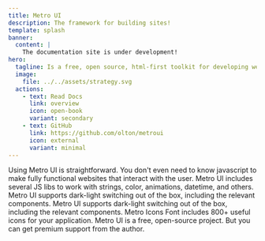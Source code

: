 ```yaml
---
title: Metro UI
description: The framework for building sites!
template: splash
banner:
  content: |
    The documentation site is under development!
hero:
  tagline: Is a free, open source, html-first toolkit for developing websites with HTML, CSS, and JS!
  image:
    file: ../../assets/strategy.svg
  actions:
    - text: Read Docs
      link: overview
      icon: open-book
      variant: secondary
    - text: GitHub
      link: https://github.com/olton/metroui
      icon: external
      variant: minimal
---
```



<CardGrid stagger>
	<Card title="Html-First" icon="rocket">
        Using Metro UI is straightforward. You don't even need to know javascript to make fully functional websites that interact with the user.
	</Card>
	<Card title="JS Routines" icon="seti:javascript">
        Metro UI includes several JS libs to work with strings, color, animations, datetime, and others.
	</Card>
	<Card title="100+ Components" icon="puzzle">
        Metro UI supports dark-light switching out of the box, including the relevant components.
	</Card>
	<Card title="Dark & Light" icon="setting">
        Metro UI supports dark-light switching out of the box, including the relevant components.
	</Card>
	<Card title="Icons" icon="seti:gradle">
        Metro Icons Font includes 800+ useful icons for your application.
    </Card>
	<Card title="Premium Support" icon="star">
        Metro UI is a free, open-source project. But you can get premium support from the author.
    </Card>
</CardGrid>
